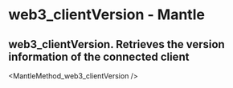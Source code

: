 # web3_clientVersion  - Mantle

## web3_clientVersion. Retrieves the version information of the connected client


<MantleMethod_web3_clientVersion />
